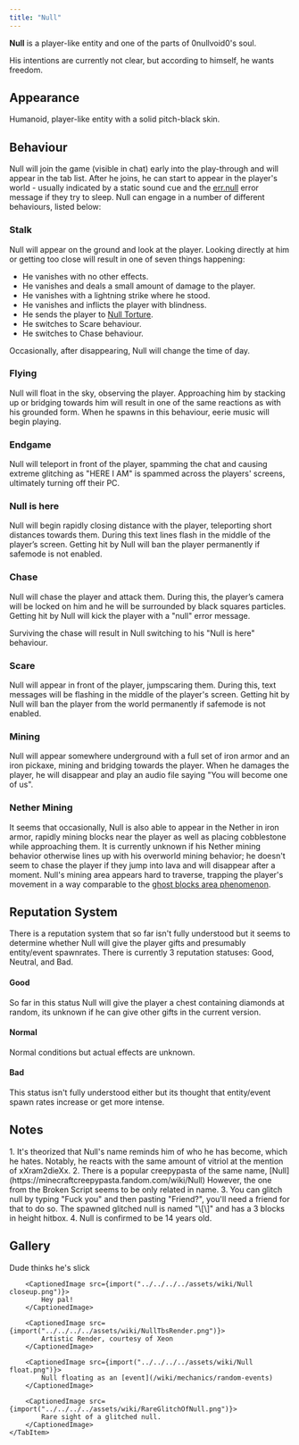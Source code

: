 ```yaml
---
title: "Null"
---
```



**Null** is a player-like entity and one of the parts of 0nullvoid0's soul.

His intentions are currently not clear, but according to himself, he wants
freedom.

## Appearance

Humanoid, player-like entity with a solid pitch-black skin.

## Behaviour

Null will join the game (visible in chat) early into the play-through and will
appear in the tab list. After he joins, he can start to appear in the player's
world - usually indicated by a static sound cue and the
[err.null](/wiki/mechanics/errsleep) error message if they try to sleep. Null
can engage in a number of different behaviours, listed below:

### Stalk

Null will appear on the ground and look at the player. Looking directly at him
or getting too close will result in one of seven things happening:

- He vanishes with no other effects.
- He vanishes and deals a small amount of damage to the player.
- He vanishes with a lightning strike where he stood.
- He vanishes and inflicts the player with blindness.
- He sends the player to [Null Torture](/wiki/dimensions/null-torture).
- He switches to Scare behaviour.
- He switches to Chase behaviour.

Occasionally, after disappearing, Null will change the time of day.

### Flying

Null will float in the sky, observing the player. Approaching him by stacking up
or bridging towards him will result in one of the same reactions as with his
grounded form. When he spawns in this behaviour, eerie music will begin playing.

### Endgame

Null will teleport in front of the player, spamming the chat and causing extreme
glitching as "HERE I AM" is spammed across the players' screens, ultimately
turning off their PC.

### Null is here

Null will begin rapidly closing distance with the player, teleporting short
distances towards them. During this text lines flash in the middle of the
player’s screen. Getting hit by Null will ban the player permanently if safemode
is not enabled.

### Chase

Null will chase the player and attack them. During this, the player’s camera
will be locked on him and he will be surrounded by black squares particles.
Getting hit by Null will kick the player with a "null" error message.

Surviving the chase will result in Null switching to his "Null is here"
behaviour.

### Scare

Null will appear in front of the player, jumpscaring them. During this, text
messages will be flashing in the middle of the player's screen. Getting hit by
Null will ban the player from the world permanently if safemode is not enabled.

### Mining

Null will appear somewhere underground with a full set of iron armor and an iron
pickaxe, mining and bridging towards the player. When he damages the player, he
will disappear and play an audio file saying "You will become one of us".

### Nether Mining

It seems that occasionally, Null is also able to appear in the Nether in iron
armor, rapidly mining blocks near the player as well as placing cobblestone
while approaching them. It is currently unknown if his Nether mining behavior
otherwise lines up with his overworld mining behavior; he doesn't seem to chase
the player if they jump into lava and will disappear after a moment. Null's
mining area appears hard to traverse, trapping the player's movement in a way
comparable to the
[ghost blocks area phenomenon](/wiki/mechanics/random-events#ghost-blocks-area).

## Reputation System

There is a reputation system that so far isn't fully understood but it seems to
determine whether Null will give the player gifts and presumably entity/event
spawnrates. There is currently 3 reputation statuses: Good, Neutral, and Bad.

#### Good

So far in this status Null will give the player a chest containing diamonds at
random, its unknown if he can give other gifts in the current version.

#### Normal

Normal conditions but actual effects are unknown.

#### Bad

This status isn't fully understood either but its thought that entity/event
spawn rates increase or get more intense.

## Notes

<Steps>
    1. It's theorized that Null's name reminds him of who he has become, which
    he hates. Notably, he reacts with the same amount of vitriol at the mention
    of xXram2dieXx. 2. There is a popular creepypasta of the same name,
    [Null](https://minecraftcreepypasta.fandom.com/wiki/Null) However, the one
    from the Broken Script seems to be only related in name. 3. You can glitch
    null by typing "Fuck you" and then pasting "Friend?", you'll need a friend
    for that to do so. The spawned glitched null is named "\[\]" and has a 3
    blocks in height hitbox. 4. Null is confirmed to be 14 years old.
</Steps>

## Gallery

<Tabs>
    <TabItem label="Gallery">
        <CaptionedImage src={import("../../../../assets/wiki/Null sneaky.png")}>
            Dude thinks he's slick
        </CaptionedImage>

        <CaptionedImage src={import("../../../../assets/wiki/Null closeup.png")}>
            Hey pal!
        </CaptionedImage>

        <CaptionedImage src={import("../../../../assets/wiki/NullTbsRender.png")}>
            Artistic Render, courtesy of Xeon
        </CaptionedImage>

        <CaptionedImage src={import("../../../../assets/wiki/Null float.png")}>
            Null floating as an [event](/wiki/mechanics/random-events)
        </CaptionedImage>

        <CaptionedImage src={import("../../../../assets/wiki/RareGlitchOfNull.png")}>
            Rare sight of a glitched null.
        </CaptionedImage>
    </TabItem>

</Tabs>
